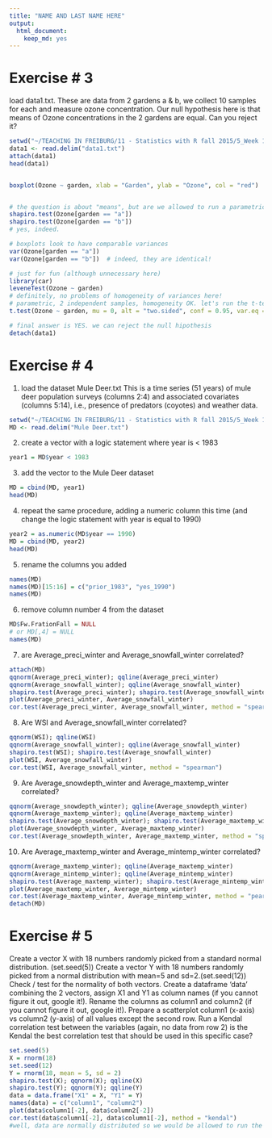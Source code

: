 ```yaml
---
title: "NAME AND LAST NAME HERE"
output: 
  html_document: 
    keep_md: yes
---
```


# Exercise # 3
load data1.txt.
These are data from 2 gardens a & b, we collect 10 samples for each and measure ozone concentration. 
Our null hypothesis here is that means of Ozone concentrations in the 2 gardens are equal. Can you reject it?

```r
setwd("~/TEACHING IN FREIBURG/11 - Statistics with R fall 2015/5_Week 1 wrap-up/raw data")
data1 <- read.delim("data1.txt")
attach(data1)
head(data1)


boxplot(Ozone ~ garden, xlab = "Garden", ylab = "Ozone", col = "red")


# the question is about "means", but are we allowed to run a parametric procedure here?
shapiro.test(Ozone[garden == "a"])
shapiro.test(Ozone[garden == "b"])
# yes, indeed.

# boxplots look to have comparable variances
var(Ozone[garden == "a"])
var(Ozone[garden == "b"])  # indeed, they are identical!

# just for fun (although unnecessary here)
library(car)
leveneTest(Ozone ~ garden)
# definitely, no problems of homogeneity of variances here!
# parametric, 2 independent samples, homogeneity OK. let's run the t-test
t.test(Ozone ~ garden, mu = 0, alt = "two.sided", conf = 0.95, var.eq = T, paired = F)

# final answer is YES. we can reject the null hipothesis
detach(data1)

```

# Exercise # 4

(1) load the dataset Mule Deer.txt
This is a time series (51 years) of mule deer population surveys (columns 2:4) and associated covariates (columns 5:14), i.e., presence of predators (coyotes) and weather data. 


```r
setwd("~/TEACHING IN FREIBURG/11 - Statistics with R fall 2015/5_Week 1 wrap-up/raw data")
MD <- read.delim("Mule Deer.txt")

```

(2) create a vector with a logic statement where year is < 1983
```r
year1 = MD$year < 1983

```


(3) add the vector to the Mule Deer dataset
```r
MD = cbind(MD, year1)
head(MD)

```


(4) repeat the same procedure, adding a numeric column this time 
(and change the logic statement with year is equal to 1990)
```r
year2 = as.numeric(MD$year == 1990)
MD = cbind(MD, year2)
head(MD)

```

(5) rename the columns you added 
```r
names(MD)
names(MD)[15:16] = c("prior_1983", "yes_1990")
names(MD)

```

(6) remove column number 4 from the dataset
```r
MD$Fw.FrationFall = NULL
# or MD[,4] = NULL
names(MD)
```

(7) are Average_preci_winter and Average_snowfall_winter correlated?
```r
attach(MD)
qqnorm(Average_preci_winter); qqline(Average_preci_winter)
qqnorm(Average_snowfall_winter); qqline(Average_snowfall_winter)
shapiro.test(Average_preci_winter); shapiro.test(Average_snowfall_winter)
plot(Average_preci_winter, Average_snowfall_winter)
cor.test(Average_preci_winter, Average_snowfall_winter, method = "spearman")

```

(8) Are  WSI and Average_snowfall_winter correlated?

```r
qqnorm(WSI); qqline(WSI)
qqnorm(Average_snowfall_winter); qqline(Average_snowfall_winter)
shapiro.test(WSI); shapiro.test(Average_snowfall_winter)
plot(WSI, Average_snowfall_winter)
cor.test(WSI, Average_snowfall_winter, method = "spearman") 
```

(9) Are Average_snowdepth_winter and Average_maxtemp_winter correlated?
```r
qqnorm(Average_snowdepth_winter); qqline(Average_snowdepth_winter)
qqnorm(Average_maxtemp_winter); qqline(Average_maxtemp_winter)
shapiro.test(Average_snowdepth_winter); shapiro.test(Average_maxtemp_winter)
plot(Average_snowdepth_winter, Average_maxtemp_winter)
cor.test(Average_snowdepth_winter, Average_maxtemp_winter, method = "spearman")

```

(10) Are Average_maxtemp_winter and Average_mintemp_winter correlated?

```r
qqnorm(Average_maxtemp_winter); qqline(Average_maxtemp_winter)
qqnorm(Average_mintemp_winter); qqline(Average_mintemp_winter)
shapiro.test(Average_maxtemp_winter); shapiro.test(Average_mintemp_winter)
plot(Average_maxtemp_winter, Average_mintemp_winter)
cor.test(Average_maxtemp_winter, Average_mintemp_winter, method = "pearson")
detach(MD)
```


# Exercise # 5


Create a vector X with 18 numbers randomly picked from a standard normal distribution.
(set.seed(5))
Create a vector Y with 18 numbers randomly picked from a normal distribution with mean=5 and sd=2.(set.seed(12))
Check / test for the normality of both vectors. 
Create a dataframe 'data' combining the 2 vectors, assign X1 and Y1 as column names (if you cannot figure it out, google it!).
Rename the columns as column1 and column2 (if you cannot figure it out, google it!).
Prepare a scatterplot column1 (x-axis) vs column2 (y-axis) of all values except the second row.
Run a Kendal correlation test between the variables (again, no data from row 2)
is the Kendal the best correlation test that should be used in this specific case?

```r
set.seed(5)
X = rnorm(18)
set.seed(12)
Y = rnorm(18, mean = 5, sd = 2)
shapiro.test(X); qqnorm(X); qqline(X)
shapiro.test(Y); qqnorm(Y); qqline(Y)
data = data.frame("X1" = X, "Y1" = Y)
names(data) = c("column1", "column2")
plot(data$column1[-2], data$column2[-2])
cor.test(data$column1[-2], data$column1[-2], method = "kendal")
#well, data are normally distributed so we would be allowed to run the Pearson
```





